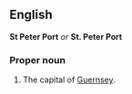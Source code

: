 ==English==
'''St Peter Port''' ''or'' '''St. Peter Port'''

===Proper noun===

#The capital of [[Guernsey]].